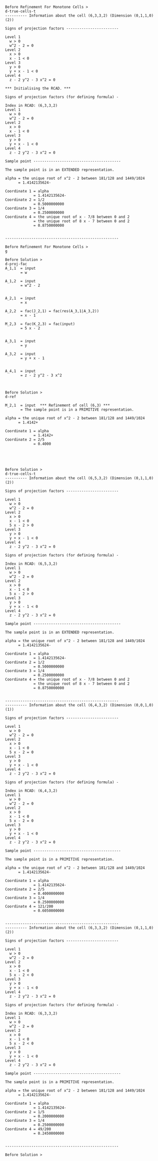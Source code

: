 ``` test-qanm-4-above-alg
Before Refinement For Monotone Cells >
d-true-cells-t
---------- Information about the cell (6,3,3,2) (Dimension (0,1,1,0) (2))

Signs of projection factors ------------------------

Level 1
  w > 0
  w^2 - 2 = 0
Level 2
  x > 0
  x - 1 < 0
Level 3
  y > 0
  y + x - 1 < 0
Level 4
  z - 2 y^2 - 3 x^2 = 0

*** Initialising the RCAD. ***

Signs of projection factors (for defining formula) -

Index in RCAD: (6,3,3,2)
Level 1
  w > 0
  w^2 - 2 = 0
Level 2
  x > 0
  x - 1 < 0
Level 3
  y > 0
  y + x - 1 < 0
Level 4
  z - 2 y^2 - 3 x^2 = 0

Sample point ----------------------------------------

The sample point is in an EXTENDED representation.

alpha = the unique root of x^2 - 2 between 181/128 and 1449/1024
      = 1.4142135624-

Coordinate 1 = alpha
             = 1.4142135624-
Coordinate 2 = 1/2
             = 0.5000000000
Coordinate 3 = 1/4
             = 0.2500000000
Coordinate 4 = the unique root of x - 7/8 between 0 and 2
             = the unique root of 8 x - 7 between 0 and 2
             = 0.8750000000


----------------------------------------------------

Before Refinement For Monotone Cells >
g

Before Solution >
d-proj-fac
A_1,1  = input
       = w

A_1,2  = input
       = w^2 - 2


A_2,1  = input
       = x

A_2,2  = fac(J_2,1) = fac(res(A_3,1|A_3,2))
       = x - 1

M_2,3  = fac(K_2,3) = fac(input)
       = 5 x - 2


A_3,1  = input
       = y

A_3,2  = input
       = y + x - 1


A_4,1  = input
       = z - 2 y^2 - 3 x^2



Before Solution >
d-ref

M_2,1  = input  *** Refinement of cell (6,3) ***
       = The sample point is in a PRIMITIVE representation.

alpha = the unique root of x^2 - 2 between 181/128 and 1449/1024
      = 1.4142+

Coordinate 1 = alpha
             = 1.4142+
Coordinate 2 = 2/5
             = 0.4000





Before Solution >
d-true-cells-t
---------- Information about the cell (6,5,3,2) (Dimension (0,1,1,0) (2))

Signs of projection factors ------------------------

Level 1
  w > 0
  w^2 - 2 = 0
Level 2
  x > 0
  x - 1 < 0
  5 x - 2 > 0
Level 3
  y > 0
  y + x - 1 < 0
Level 4
  z - 2 y^2 - 3 x^2 = 0

Signs of projection factors (for defining formula) -

Index in RCAD: (6,5,3,2)
Level 1
  w > 0
  w^2 - 2 = 0
Level 2
  x > 0
  x - 1 < 0
  5 x - 2 > 0
Level 3
  y > 0
  y + x - 1 < 0
Level 4
  z - 2 y^2 - 3 x^2 = 0

Sample point ----------------------------------------

The sample point is in an EXTENDED representation.

alpha = the unique root of x^2 - 2 between 181/128 and 1449/1024
      = 1.4142135624-

Coordinate 1 = alpha
             = 1.4142135624-
Coordinate 2 = 1/2
             = 0.5000000000
Coordinate 3 = 1/4
             = 0.2500000000
Coordinate 4 = the unique root of x - 7/8 between 0 and 2
             = the unique root of 8 x - 7 between 0 and 2
             = 0.8750000000


----------------------------------------------------
---------- Information about the cell (6,4,3,2) (Dimension (0,0,1,0) (1))

Signs of projection factors ------------------------

Level 1
  w > 0
  w^2 - 2 = 0
Level 2
  x > 0
  x - 1 < 0
  5 x - 2 = 0
Level 3
  y > 0
  y + x - 1 < 0
Level 4
  z - 2 y^2 - 3 x^2 = 0

Signs of projection factors (for defining formula) -

Index in RCAD: (6,4,3,2)
Level 1
  w > 0
  w^2 - 2 = 0
Level 2
  x > 0
  x - 1 < 0
  5 x - 2 = 0
Level 3
  y > 0
  y + x - 1 < 0
Level 4
  z - 2 y^2 - 3 x^2 = 0

Sample point ----------------------------------------

The sample point is in a PRIMITIVE representation.

alpha = the unique root of x^2 - 2 between 181/128 and 1449/1024
      = 1.4142135624-

Coordinate 1 = alpha
             = 1.4142135624-
Coordinate 2 = 2/5
             = 0.4000000000
Coordinate 3 = 1/4
             = 0.2500000000
Coordinate 4 = 121/200
             = 0.6050000000


----------------------------------------------------
---------- Information about the cell (6,3,3,2) (Dimension (0,1,1,0) (2))

Signs of projection factors ------------------------

Level 1
  w > 0
  w^2 - 2 = 0
Level 2
  x > 0
  x - 1 < 0
  5 x - 2 < 0
Level 3
  y > 0
  y + x - 1 < 0
Level 4
  z - 2 y^2 - 3 x^2 = 0

Signs of projection factors (for defining formula) -

Index in RCAD: (6,3,3,2)
Level 1
  w > 0
  w^2 - 2 = 0
Level 2
  x > 0
  x - 1 < 0
  5 x - 2 < 0
Level 3
  y > 0
  y + x - 1 < 0
Level 4
  z - 2 y^2 - 3 x^2 = 0

Sample point ----------------------------------------

The sample point is in a PRIMITIVE representation.

alpha = the unique root of x^2 - 2 between 181/128 and 1449/1024
      = 1.4142135624-

Coordinate 1 = alpha
             = 1.4142135624-
Coordinate 2 = 1/5
             = 0.2000000000
Coordinate 3 = 1/4
             = 0.2500000000
Coordinate 4 = 49/200
             = 0.2450000000


----------------------------------------------------

Before Solution >
```
